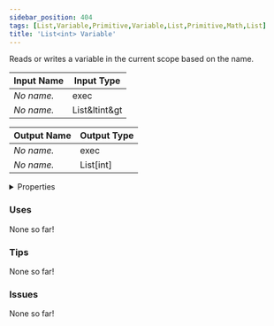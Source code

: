 ```yaml
---
sidebar_position: 404
tags: [List,Variable,Primitive,Variable,List,Primitive,Math,List]
title: 'List<int> Variable'
---
```


Reads or writes a variable in the current scope based on the name.






<EsbSvg />

| Input Name | Input Type |
|-----------|-----------|
| *No name.* | exec |
| *No name.* | List&ltint&gt |

| Output Name | Output Type |
|-----------|-----------|
| *No name.* | exec |
| *No name.* | List[int] |


<details>
  <summary>Properties</summary>
  <div>
    <div>
    <table>
      <thead>
        <tr>
          <th>Is beta required?</th>
          <th>❌</th>
        </tr>
        <tr>
          <th>Is this chip a trolling risk?</th>
          <th>❌</th>
        </tr>
        <tr>
          <th>Is this chip a role assignment risk?</th>
          <th>❌</th>
        </tr>
        <tr>
          <th>Chip UUID</th>
          <th>fe2f9c12-d213-4234-a387-9d2ec1ad7fc1</th>
        </tr>
      </thead>
    </table>
    </div>
  </div>
</details>

### Uses

None so far!

### Tips

None so far!

### Issues

None so far!